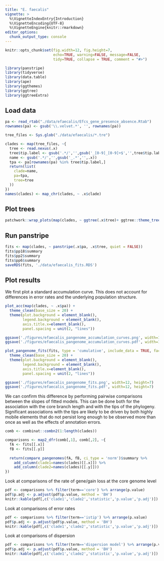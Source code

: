 ```yaml
---
title: "E. faecalis"
vignette: >
  %\VignetteIndexEntry{Introduction}
  %\VignetteEncoding{UTF-8}
  %\VignetteEngine{knitr::rmarkdown}
editor_options: 
  chunk_output_type: console
---
```


```r
knitr::opts_chunk$set(fig.width=12, fig.height=7,
                      echo=TRUE, warning=FALSE, message=FALSE,
                      tidy=TRUE, collapse = TRUE, comment = "#>")
```

```r
library(panstripe)
library(tidyverse)
library(data.table)
library(ape)
library(ggthemes)
library(ggtree)
library(ggtreeExtra)
```

## Load data

```r
pa <- read_rtab("./data/efaecalis/Efcs_gene_presence_absence.Rtab")
rownames(pa) <- gsub('\\.velvet.*', '', rownames(pa))

tree_files <- Sys.glob("./data/efaecalis/*.tre")

clades <- map(tree_files, ~{
  tree <- read.nexus(.x)
  tree$tip.label <- gsub('.*/','',gsub('_[0-9]_[0-9]+$','',tree$tip.label))
  name <- gsub('.*/','',gsub('_.*','',.x))
  tpa <- pa[rownames(pa) %in% tree$tip.label,]
  return(list(
    clade=name,
    pa=tpa,
    tree=tree
  ))
})
names(clades) <- map_chr(clades, ~ .x$clade)
```

## Plot trees

```r
patchwork::wrap_plots(map(clades, ~ ggtree(.x$tree)+ ggtree::theme_tree2() + ggtitle(.x$clade)))
```

## Run panstripe

```r
fits <- map(clades, ~ panstripe(.x$pa, .x$tree, quiet = FALSE))
fits$pp18$summary
fits$pp2$summary
fits$pp6$summary
saveRDS(fits, './data/efaecalis_fits.RDS')
```

## Plot results

We first plot a standard accumulation curve. This does not account for differences in error rates and the underlying population structure.

```r
plot_acc(map(clades, ~ .x$pa)) +
  theme_clean(base_size = 20) +
  theme(plot.background = element_blank(),
        legend.background = element_blank(),
        axis.title.x=element_blank(),
        panel.spacing = unit(2, "lines"))

ggsave('./figures/efaecalis_pangenome_accumulation_curves.png', width=12, height=7)
ggsave('./figures/efaecalis_pangenome_accumulation_curves.pdf', width=12, height=7)
```

```r
plot_pangenome_fits(fits, type = 'cumulative', include_data = TRUE, facet = TRUE) +
  theme_clean(base_size = 20) +
  theme(plot.background = element_blank(),
        legend.background = element_blank(),
        axis.title.x=element_blank(),
        panel.spacing = unit(2, "lines"))

ggsave('./figures/efaecalis_pangenome_fits.png', width=12, height=7)
ggsave('./figures/efaecalis_pangenome_fits.pdf', width=12, height=7)
```

We can confirm this difference by performing pairwise comparisons between the slopes of fitted models. This can be done both for the association with the core branch length and with the tips of the phylogeny. Significant associations with the tips are likely to be driven by both highly mobile elements that do not persist long enough to be observed more than once as well as the effects of annotation errors.

```r
comb <- combinat::combn2(1:length(clades))

comparisons <- map2_dfr(comb[,1], comb[,2], ~{
  fA <- fits[[.x]]
  fB <- fits[[.y]]
  
  return(compare_pangenomes(fA, fB, ci_type = 'norm')$summary %>%
    add_column(clade1=names(clades)[[.x]]) %>%
    add_column(clade2=names(clades)[[.y]]))
})
```

Look at comparisons of the rate of gene/gain loss at the core genome level

```r
pdf <- comparisons %>% filter(term=='core') %>% arrange(p.value)
pdf$p.adj <- p.adjust(pdf$p.value, method = 'BH')
knitr::kable(pdf[,c('clade1','clade2','statistic','p.value','p.adj')])
```

Look at comparisons of error rates

```r
pdf <- comparisons %>% filter(term=='istip') %>% arrange(p.value)
pdf$p.adj <- p.adjust(pdf$p.value, method = 'BH')
knitr::kable(pdf[,c('clade1','clade2','statistic','p.value','p.adj')])
```

Look at comparisons of dispersion

```r
pdf <- comparisons %>% filter(term=='dispersion model') %>% arrange(p.value)
pdf$p.adj <- p.adjust(pdf$p.value, method = 'BH')
knitr::kable(pdf[,c('clade1','clade2','statistic','p.value','p.adj')])
```

